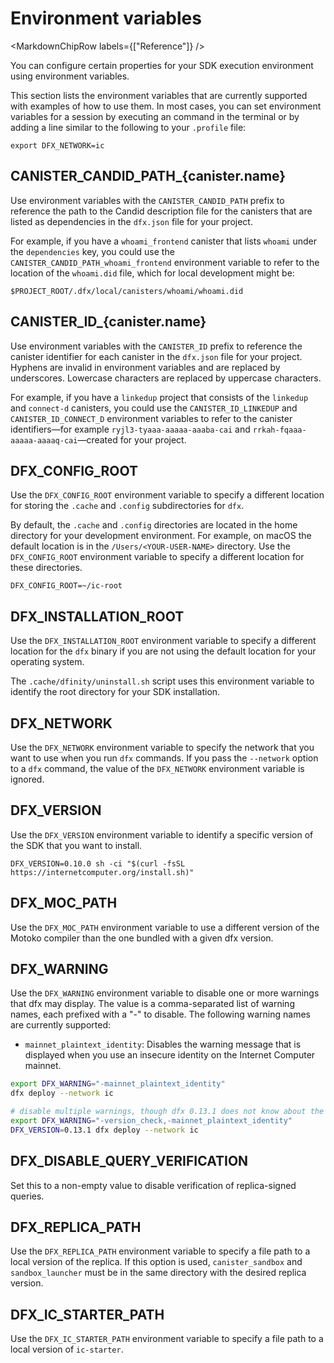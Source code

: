 
# Environment variables

<MarkdownChipRow labels={["Reference"]} />

You can configure certain properties for your SDK execution environment using environment variables.

This section lists the environment variables that are currently supported with examples of how to use them. In most cases, you can set environment variables for a session by executing an command in the terminal or by adding a line similar to the following to your `.profile` file:

```shell
export DFX_NETWORK=ic
```

## CANISTER_CANDID_PATH\_\{canister.name\}

Use environment variables with the `CANISTER_CANDID_PATH` prefix to reference the path to the Candid description file for the canisters that are listed as dependencies in the `dfx.json` file for your project.

For example, if you have a `whoami_frontend` canister that lists `whoami` under the `dependencies` key, you could use the `CANISTER_CANDID_PATH_whoami_frontend` environment variable to refer to the location of the `whoami.did` file, which for local development might be:

    $PROJECT_ROOT/.dfx/local/canisters/whoami/whoami.did

## CANISTER_ID\_\{canister.name\}

Use environment variables with the `CANISTER_ID` prefix to reference the canister identifier for each canister in the `dfx.json` file for your project. Hyphens are invalid in environment variables and are replaced by underscores.  Lowercase characters are replaced by uppercase characters.

For example, if you have a `linkedup` project that consists of the `linkedup` and `connect-d` canisters, you could use the `CANISTER_ID_LINKEDUP` and `CANISTER_ID_CONNECT_D` environment variables to refer to the canister identifiers—for example `ryjl3-tyaaa-aaaaa-aaaba-cai` and `rrkah-fqaaa-aaaaa-aaaaq-cai`—created for your project.

## DFX_CONFIG_ROOT

Use the `DFX_CONFIG_ROOT` environment variable to specify a different location for storing the `.cache` and `.config` subdirectories for `dfx`.

By default, the `.cache` and `.config` directories are located in the home directory for your development environment. For example, on macOS the default location is in the `/Users/<YOUR-USER-NAME>` directory. Use the `DFX_CONFIG_ROOT` environment variable to specify a different location for these directories.

    DFX_CONFIG_ROOT=~/ic-root

## DFX_INSTALLATION_ROOT

Use the `DFX_INSTALLATION_ROOT` environment variable to specify a different location for the `dfx` binary if you are not using the default location for your operating system.

The `.cache/dfinity/uninstall.sh` script uses this environment variable to identify the root directory for your SDK installation.

## DFX_NETWORK

Use the `DFX_NETWORK` environment variable to specify the network that you want to use when you run `dfx` commands.
If you pass the `--network` option to a `dfx` command, the value of the `DFX_NETWORK` environment variable is ignored.

## DFX_VERSION

Use the `DFX_VERSION` environment variable to identify a specific version of the SDK that you want to install.

    DFX_VERSION=0.10.0 sh -ci "$(curl -fsSL https://internetcomputer.org/install.sh)"

## DFX_MOC_PATH

Use the `DFX_MOC_PATH` environment variable to use a different version of the Motoko compiler than the one bundled with a given dfx version.

## DFX_WARNING

Use the `DFX_WARNING` environment variable to disable one or more warnings that dfx may display. The value is a comma-separated list of warning names, each prefixed with a "-" to disable. The following warning names are currently supported:

- `mainnet_plaintext_identity`: Disables the warning message that is displayed when you use an insecure identity on the Internet Computer mainnet.

```bash
export DFX_WARNING="-mainnet_plaintext_identity"
dfx deploy --network ic

# disable multiple warnings, though dfx 0.13.1 does not know about the mainnet_plaintext_identity warning and version_check no longer exists
export DFX_WARNING="-version_check,-mainnet_plaintext_identity"
DFX_VERSION=0.13.1 dfx deploy --network ic
```

## DFX_DISABLE_QUERY_VERIFICATION

Set this to a non-empty value to disable verification of replica-signed queries.

## DFX_REPLICA_PATH

Use the `DFX_REPLICA_PATH` environment variable to specify a file path to a local version of the replica. If this option is used, `canister_sandbox` and `sandbox_launcher` must be in the same directory with the desired replica version.

## DFX_IC_STARTER_PATH

Use the `DFX_IC_STARTER_PATH` environment variable to specify a file path to a local version of `ic-starter`. 
